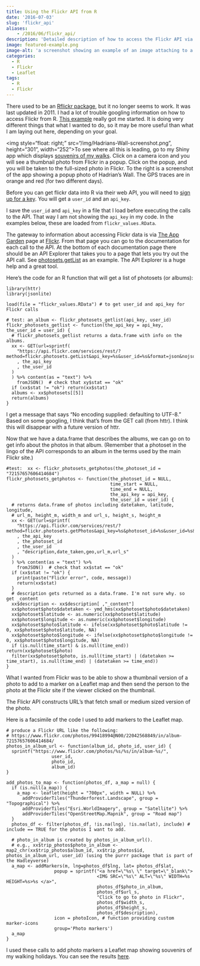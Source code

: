 ```yaml
---
title: Using the Flickr API from R
date: '2016-07-03'
slug: 'flickr_api'
aliases:
    - /2016/06/flickr_api/
description: 'Detailed description of how to access the Flickr API via R. I would do it somewhat differently in 2021.'
image: featured-example.png
image-alt: 'a screenshot showing an example of an image attaching to a spot on the map'
categories:
  - R
  - Flickr
  - Leaflet
tags:
  - R
  - Flickr
---
```


There used to be an [Rflickr package](https://github.com/duncantl/Rflickr/blob/master/inst/doc/Rflickr.xml), but it no longer seems to work. It was last updated in 2011. I had a lot of trouble googling information on how to access Flickr from R. [This example](http://timelyportfolio.github.io/rCharts_Rflickr/iso_httr.html) really got me started. It is doing very different things that what I wanted to do, so it may be more useful than what I am laying out here, depending on your goal.

<img style="float: right;" src="/img/Hadrians-Wall-screenshot.png", height="301", width="252"\>To see where all this is leading, go to my Shiny app which displays [souvenirs of my walks](https://goldin.shinyapps.io/Walks/). Click on a camera icon and you will see a thumbnail photo from Flickr in a popup. Click on the popup, and you will be taken to the full-sized photo in Flickr. To the right is a screenshot of the app showing a popup photo of Hadrian's Wall. The GPS traces are in orange and red (for two different days).

Before you can get flickr data into R via their web API, you will need to [sign up for a key](https://www.flickr.com/services/api/misc.api_keys.html). You will get a `user_id` and an `api_key`.

I save the `user_id` and `api_key` in a file that I load before executing the calls to the API. That way I am not showing the `api_key` in my code. In the examples below, these are loaded from `flickr_values.RData`.

The gateway to information about accessing Flickr data is via [The App Garden](https://www.flickr.com/services/api/) page at [Flickr](https://www.flickr.com/). From that page you can go to the documentation for each call to the API. At the bottom of each documentation page there should be an API Explorer that takes you to a page that lets you try out the API call. See [photosets.getList](https://www.flickr.com/services/api/explore/flickr.photosets.getList) as an example. The API Explorer is a huge help and a great tool.

Here's the code for an R function that will get a list of photosets (or albums):

    library(httr)
    library(jsonlite)

    load(file = "flickr_values.RData") # to get user_id and api_key for Flickr calls

    # test: an_album <- flickr_photosets_getlist(api_key, user_id)
    flickr_photosets_getlist <- function(the_api_key = api_key, the_user_id = user_id) {
      # flickr_photosets_getlist returns a data.frame with info on the albums.
      xx <- GET(url=sprintf(
        "https://api.flickr.com/services/rest/?method=flickr.photosets.getList&api_key=%s&user_id=%s&format=json&nojsoncallback=1"
        , the_api_key
        , the_user_id
      )
      ) %>% content(as = "text") %>%
        fromJSON()  # check that xy$stat == "ok"
      if (xx$stat != "ok") return(xx$stat)
      albums <- xx$photosets[[5]]
      return(albums)
    }

I get a message that says "No encoding supplied: defaulting to UTF-8." Based on some googling, I think that's from the GET call (from httr). I think this will disappear with a future version of httr.

Now that we have a data.frame that describes the albums, we can go on to get info about the photos in that album. (Remember that a photoset in the lingo of the API corresponds to an album in the terms used by the main Flickr site.)

    #test:  xx <- flickr_photosets_getphotos(the_photoset_id = "72157657606414684")
    flickr_photosets_getphotos <- function(the_photoset_id = NULL, 
                                           time_start = NULL, 
                                           time_end = NULL, 
                                           the_api_key = api_key, 
                                           the_user_id = user_id) {
      # returns data.frame of photos including datetaken, latitude, longitude, 
      # url_m, height_m, width_m and url_s, height_s, height_m
      xx <- GET(url=sprintf(
        "https://api.flickr.com/services/rest/?method=flickr.photosets.getPhotos&api_key=%s&photoset_id=%s&user_id=%s&extras=%s&format=json&nojsoncallback=1"
        , the_api_key
        , the_photoset_id
        , the_user_id
        , "description,date_taken,geo,url_m,url_s"
      )
      ) %>% content(as = "text") %>%
        fromJSON()  # check that xx$stat == "ok"
      if (xx$stat != "ok") {
        print(paste("Flickr error", code, message))
        return(xx$stat)
      }
      # description gets returned as a data.frame. I'm not sure why. so get _content
      xx$description <- xx$description[ ,"_content"]
      xx$photoset$photo$datetaken <- ymd_hms(xx$photoset$photo$datetaken)
      xx$photoset$latitude <- as.numeric(xx$photoset$latitude)
      xx$photoset$longitude <- as.numeric(xx$photoset$longitude)
      xx$photoset$photo$latitude <- ifelse(xx$photoset$photo$latitude != 0, xx$photoset$photo$latitude, NA)
      xx$photoset$photo$longitude <- ifelse(xx$photoset$photo$longitude != 0, xx$photoset$photo$longitude, NA)
      if (is.null(time_start) & is.null(time_end)) return(xx$photoset$photo)
      filter(xx$photoset$photo, is.null(time_start) | (datetaken >= time_start), is.null(time_end) | (datetaken >= time_end))
    }

What I wanted from Flickr was to be able to show a thumbnail version of a photo to add to a marker on a Leaflet map and then send the person to the photo at the Flickr site if the viewer clicked on the thumbnail.

The Flickr API constructs URL's that fetch small or medium sized version of the photo.

Here is a facsimile of the code I used to add markers to the Leaflet map.

    # produce a Flickr URL like the following:
    # https://www.flickr.com/photos/99418994@N00/22042568849/in/album-72157657606414684/
    photos_in_album_url <- function(album_id, photo_id, user_id) {
      sprintf("https://www.flickr.com/photos/%s/%s/in/album-%s/",
                     user_id,
                     photo_id,
                     album_id)
    }

    add_photos_to_map <- function(photos_df, a_map = null) {
      if (is.null(a_map)) {
        a_map <- leaflet(height = "700px", width = NULL) %>%
          addProviderTiles("Thunderforest.Landscape", group = "Topographical") %>%
          addProviderTiles("Esri.WorldImagery", group = "Satellite") %>%
          addProviderTiles("OpenStreetMap.Mapnik", group = "Road map") 
      }
      photos_df <- filter(photos_df, !is.na(lng), !is.na(lat), include) # include == TRUE for the photos I want to add.

      # photo_in_album is created by photos_in_album_url().  
      # e.g., xx$trip_photos$photo_in_album <- map2_chr(xx$trip_photos$album_id, xx$trip_photos$id, photos_in_album_url, user_id) (using the purrr package that is part of the Hadleyverse)
      a_map <- addMarkers(m, lng=photos_df$lng, lat= photos_df$lat,  
                      popup = sprintf("<a href=\"%s\ \" target=\"_blank\">
                                      <IMG SRC=\"%s\" ALT=\"%s\" WIDTH=%s HEIGHT=%s>%s </a>", 
                                      photos_df$photo_in_album,
                                      photos_df$url_s, 
                                      "Click to go to photo in Flickr",
                                      photos_df$width_s,
                                      photos_df$height_s,
                                      photos_df$description),  
                      icon = photoIcon, # function providing custom marker-icons
                      group='Photo markers')
      a_map
    }

I used these calls to add photo markers a Leaflet map showing souvenirs of my walking holidays. You can see the results [here](https://goldin.shinyapps.io/Walks/).
